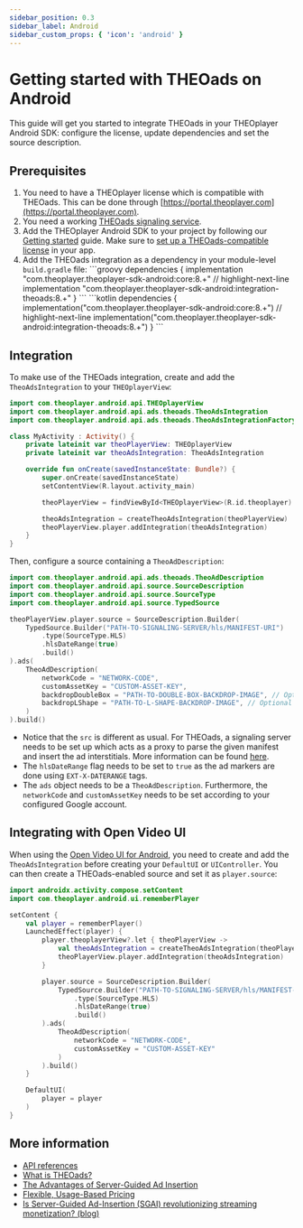 ```yaml
---
sidebar_position: 0.3
sidebar_label: Android
sidebar_custom_props: { 'icon': 'android' }
---
```


# Getting started with THEOads on Android

This guide will get you started to integrate THEOads in your THEOplayer Android SDK: configure the license, update dependencies and set the source description.

## Prerequisites


1. You need to have a THEOplayer license which is compatible with THEOads.
   This can be done through [https://portal.theoplayer.com](https://portal.theoplayer.com).
2. You need a working [THEOads signaling service](00-getting-started-signaling-service.mdx).
3. Add the THEOplayer Android SDK to your project by following our [Getting started](/theoplayer/getting-started/sdks/android/getting-started) guide.
   Make sure to [set up a THEOads-compatible license](/theoplayer/getting-started/sdks/android/getting-started/#setting-up-the-license)
   in your app.
4. Add the THEOads integration as a dependency in your module-level `build.gradle` file:
   <Tabs queryString="lang">
      <!-- prettier-ignore-start -->
      <TabItem value="groovy" label="Groovy">
       ```groovy
       dependencies {
           implementation "com.theoplayer.theoplayer-sdk-android:core:8.+"
           // highlight-next-line
           implementation "com.theoplayer.theoplayer-sdk-android:integration-theoads:8.+"
       }
       ```
       </TabItem>
       <TabItem value="kotlin" label="Kotlin">
       ```kotlin
       dependencies {
           implementation("com.theoplayer.theoplayer-sdk-android:core:8.+")
           // highlight-next-line
           implementation("com.theoplayer.theoplayer-sdk-android:integration-theoads:8.+")
       }
       ```
       </TabItem>
       <!-- prettier-ignore-end -->
   </Tabs>

## Integration

To make use of the THEOads integration, create and add the `TheoAdsIntegration` to your `THEOplayerView`:

```kotlin
import com.theoplayer.android.api.THEOplayerView
import com.theoplayer.android.api.ads.theoads.TheoAdsIntegration
import com.theoplayer.android.api.ads.theoads.TheoAdsIntegrationFactory.createTheoAdsIntegration

class MyActivity : Activity() {
    private lateinit var theoPlayerView: THEOplayerView
    private lateinit var theoAdsIntegration: TheoAdsIntegration

    override fun onCreate(savedInstanceState: Bundle?) {
        super.onCreate(savedInstanceState)
        setContentView(R.layout.activity_main)

        theoPlayerView = findViewById<THEOplayerView>(R.id.theoplayer)

        theoAdsIntegration = createTheoAdsIntegration(theoPlayerView)
        theoPlayerView.player.addIntegration(theoAdsIntegration)
    }
}
```

Then, configure a source containing a `TheoAdDescription`:

```kotlin
import com.theoplayer.android.api.ads.theoads.TheoAdDescription
import com.theoplayer.android.api.source.SourceDescription
import com.theoplayer.android.api.source.SourceType
import com.theoplayer.android.api.source.TypedSource

theoPlayerView.player.source = SourceDescription.Builder(
    TypedSource.Builder("PATH-TO-SIGNALING-SERVER/hls/MANIFEST-URI")
        .type(SourceType.HLS)
        .hlsDateRange(true)
        .build()
).ads(
    TheoAdDescription(
        networkCode = "NETWORK-CODE",
        customAssetKey = "CUSTOM-ASSET-KEY",
        backdropDoubleBox = "PATH-TO-DOUBLE-BOX-BACKDROP-IMAGE", // Optional
        backdropLShape = "PATH-TO-L-SHAPE-BACKDROP-IMAGE", // Optional
    )
).build()
```

- Notice that the `src` is different as usual. For THEOads, a signaling server needs to be set up which acts as a proxy to parse the given manifest and insert the ad interstitials.
  More information can be found [here](00-getting-started-signaling-service.mdx).
- The `hlsDateRange` flag needs to be set to `true` as the ad markers are done using `EXT-X-DATERANGE` tags.
- The `ads` object needs to be a `TheoAdDescription`. Furthermore, the `networkCode` and `customAssetKey` needs to be set according to your configured Google account.

## Integrating with Open Video UI

When using the [Open Video UI for Android](/open-video-ui/android/), you need to create and add
the `TheoAdsIntegration` before creating your `DefaultUI` or `UIController`. You can then create a
THEOads-enabled source and set it as `player.source`:

```kotlin
import androidx.activity.compose.setContent
import com.theoplayer.android.ui.rememberPlayer

setContent {
    val player = rememberPlayer()
    LaunchedEffect(player) {
        player.theoplayerView?.let { theoPlayerView ->
            val theoAdsIntegration = createTheoAdsIntegration(theoPlayerView)
            theoPlayerView.player.addIntegration(theoAdsIntegration)
        }

        player.source = SourceDescription.Builder(
            TypedSource.Builder("PATH-TO-SIGNALING-SERVER/hls/MANIFEST-URI")
                .type(SourceType.HLS)
                .hlsDateRange(true)
                .build()
        ).ads(
            TheoAdDescription(
                networkCode = "NETWORK-CODE",
                customAssetKey = "CUSTOM-ASSET-KEY"
            )
        ).build()
    }

    DefaultUI(
        player = player
    )
}
```

## More information

- [API references](pathname:///theoplayer/v7/api-reference/android/com/theoplayer/android/api/ads/theoads/package-summary.html)
- [What is THEOads?](https://www.theoplayer.com/product/theoads/)
- [The Advantages of Server-Guided Ad Insertion](https://www.theoplayer.com/solutions/server-guided-ad-insertion-sgai/)
- [Flexible, Usage-Based Pricing](https://www.theoplayer.com/product/theoads/pricing/)
- [Is Server-Guided Ad-Insertion (SGAI) revolutionizing streaming monetization? (blog)](https://www.theoplayer.com/blog/server-guided-ad-insertion-sgai-revolutionizing-streaming-monetization/)
